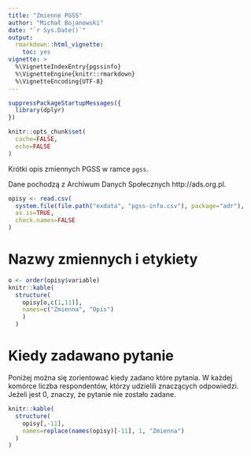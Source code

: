 ```yaml
---
title: "Zmienne PGSS"
author: "Michał Bojanowski"
date: "`r Sys.Date()`"
output: 
  rmarkdown::html_vignette:
    toc: yes
vignette: >
  %\VignetteIndexEntry{pgssinfo}
  %\VignetteEngine{knitr::rmarkdown}
  %\VignetteEncoding{UTF-8}
---
```



```r
suppressPackageStartupMessages({
  library(dplyr)
})

knitr::opts_chunk$set(
  cache=FALSE,
  echo=FALSE
)
```


Krótki opis zmiennych PGSS w ramce `pgss`.

Dane pochodzą z Archiwum Danych Społecznych http://ads.org.pl.

```r
opisy <- read.csv(
  system.file(file.path("exdata", "pgss-info.csv"), package="adr"),
  as.is=TRUE,
  check.names=FALSE
)
```


# Nazwy zmiennych i etykiety

```r
o <- order(opisy$variable)
knitr::kable( 
  structure(
    opisy[o,c(1,11)], 
    names=c("Zmienna", "Opis")
    )
  )
```



# Kiedy zadawano pytanie

Poniżej można się zorientować kiedy zadano które pytania. W każdej komórce liczba respondentów, którzy udzielili znaczących odpowiedzi. Jeżeli jest 0, znaczy, że pytanie nie zostało zadane.

```r
knitr::kable(
  structure(
    opisy[,-11],
    names=replace(names(opisy)[-11], 1, "Zmienna")
  )
)
```

